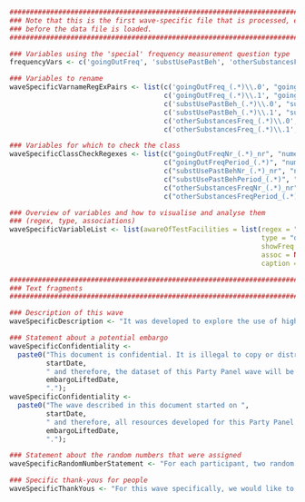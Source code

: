 ```r
###############################################################################
### Note that this is the first wave-specific file that is processed, even
### before the data file is loaded.
###############################################################################

### Variables using the 'special' frequency measurement question type
frequencyVars <- c('goingOutFreq', 'substUsePastBeh', 'otherSubstancesFreq');

### Variables to rename
waveSpecificVarnameRegExPairs <- list(c('goingOutFreq_(.*)\\.0', "goingOutFreqPeriod_\\1"),
                                      c('goingOutFreq_(.*)\\.1', "goingOutFreqNr_\\1_nr"),
                                      c('substUsePastBeh_(.*)\\.0', "substUsePastBehPeriod_\\1"),
                                      c('substUsePastBeh_(.*)\\.1', "substUsePastBehNr_\\1_nr"),
                                      c('otherSubstancesFreq_(.*)\\.0', "otherSubstancesFreqPeriod_\\1"),
                                      c('otherSubstancesFreq_(.*)\\.1', "otherSubstancesFreqNr_\\1_nr"));

### Variables for which to check the class
waveSpecificClassCheckRegexes <- list(c("goingOutFreqNr_(.*)_nr", "numeric"),
                                      c("goingOutFreqPeriod_(.*)", "numeric"),
                                      c("substUsePastBehNr_(.*)_nr", "numeric"),
                                      c("substUsePastBehPeriod_(.*)", "numeric"),
                                      c("otherSubstancesFreqNr_(.*)_nr", "numeric"),
                                      c("otherSubstancesFreqPeriod_(.*)", "numeric"));

### Overview of variables and how to visualise and analyse them
### (regex, type, associations)
waveSpecificVariableList <- list(awareOfTestFacilities = list(regex = "^testing_Awareness$",
                                                              type = "dichotomous",
                                                              showFreq = TRUE,
                                                              assoc = NULL,
                                                              caption = "Whether participants know that they can get XTC tested in the Netherlands"));

########################################################################
### Text fragments
########################################################################

### Description of this wave
waveSpecificDescription <- "It was developed to explore the use of high doses of ecstasy, in response to the average dose of 3,4-Methylenedioxymethamphetamine (MDMA) in ecstasy pills on the Dutch markets. Specifically, the determinants were measured of three behaviors: using a high dose of MDMA (regardless of whether this was ingested in one highly dosed ecstasy pill, or in multiple lower dosed pills), using highly dosed ecstasy pills (regardless of whether a high dose of MDMA was ingested), and getting one's ecstasy tested.";

### Statement about a potential embargo
waveSpecificConfidentiality <-
  paste0("This document is confidential. It is illegal to copy or distribute it in any form. An embargo of 2 years rests upon all Party Panel datasets. The wave described in this document started on ",
         startDate,
         " and therefore, the dataset of this Party Panel wave will be released under CC-BY-NC-SA (see http://creativecommons.org/licenses/by-nc-sa/4.0/) on",
         embargoLiftedDate,
         ".");
waveSpecificConfidentiality <-
  paste0("The wave described in this document started on ",
         startDate,
         " and therefore, all resources developed for this Party Panel wave as well as the collected data are available under CC-BY-NC-SA (see http://creativecommons.org/licenses/by-nc-sa/4.0/) and have been since ",
         embargoLiftedDate,
         ".");

### Statement about the random numbers that were assigned
waveSpecificRandomNumberStatement <- "For each participant, two random numbers were set. The first was set to a value of 1, 2 or 3, and determined for which behavior determinants would be measured (participants were also provided with the opportunity to answer questions about the other behaviors, if they wanted). The second was set to an integer number between (and including) 0 and 10. This second number was used to explore how participants would respond if testing would be available in the whole of the Netherlands for different costs (i.e. 0 to 10 euros).";

### Specific thank-yous for people
waveSpecificThankYous <- "For this wave specifically, we would like to thank Ferry Goossens for thinking along with the questionnaire.";


```
